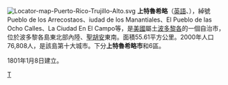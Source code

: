 {{Unreferenced|time=2020-10-22T09:30:12+00:00}}
[[File:Locator-map-Puerto-Rico-Trujillo-Alto.svg|right]]
{{coord|18|22|48|N|65|57|36|W|display=title}}
'''上特魯希略'''（[[英語|英語]]、{{lang-es|Trujillo Alto}}），綽號Pueblo de los Arrecostaos、iudad de los Manantiales、El Pueblo de las Ocho Calles、La Ciudad En El Campo等，是[[美國|美國]]屬土[[波多黎各|波多黎各]]的一個自治市，位於波多黎各島東北部內陸、[[聖胡安|聖胡安]]東南。面積55.61平方公里。2000年人口76,808人，是該島第十大城市。下分'''上特魯希略市'''和6區。

1801年1月8日建立。
{{波多黎各自由邦}}
[[Category:波多黎各城市|T]]